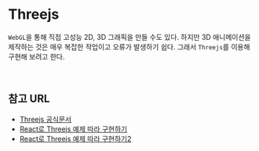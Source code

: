 
<Meta title="Threejs/Introduction" />

# Threejs

`WebGL`을 통해 직접 고성능 2D, 3D 그래픽을 만들 수도 있다. 하지만 3D 애니메이션을 제작하는 것은 매우 복잡한 작업이고 오류가 발생하기 쉽다. 그래서 `Threejs`를 이용해 구현해 보려고 한다.

<br />

## 참고 URL

- [Threejs 공식문서](https://threejs.org/)
- [React로 Threejs 예제 따라 구현하기](https://code-masterjung.tistory.com/101)
- [React로 Threejs 예제 따라 구현하기2](https://code-masterjung.tistory.com/105)
